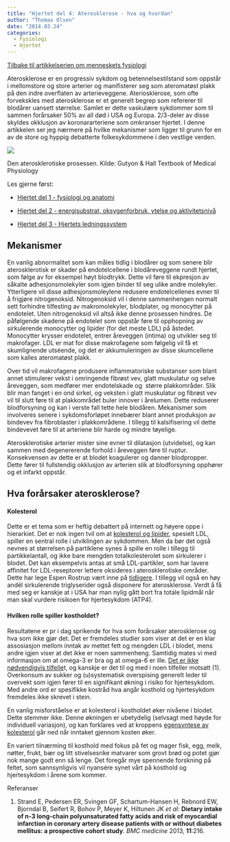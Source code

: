 ```yaml
---
title: "Hjertet del 4: Aterosklerose - hva og hvordan"
author: "Thomas Olsen"
date: "2014.03.24"
categories: 
  - Fysiologi
  - Hjertet
---
```


[Tilbake til artikkelserien om menneskets fysiologi](../../fysiologi.html)

Aterosklerose er en progressiv sykdom og betennelsestilstand som oppstår i mellomstore og store arterier og manifisterer seg som ateromatøst plakk på den indre overflaten av arterieveggene. Ateriosklerose, som ofte forvekskles med aterosklerose er et generelt begrep som refererer til blodårer uansett størrelse. Samlet er dette vaskulære sykdommer som til sammen forårsaker 50% av all død i USA og Europa. 2/3-deler av disse skyldes okklusjon av koronararteriene som omkranser hjertet. I denne artikkelen ser jeg nærmere på hvilke mekanismer som ligger til grunn for en av de store og hyppig debatterte folkesykdommene i den vestlige verden.

![](images/clipboard-1252676499.png)

Den aterosklerotiske prosessen. Kilde: Gutyon & Hall Textbook of Medical Physiology

Les gjerne først:

-   [Hjertet del 1 - fysiologi og anatomi](hjerte1.qmd "Hjertet Del 1 – Fysiologi og Anatomi")

-   [Hjertet del 2 - energisubstrat, oksygenforbruk, ytelse og aktivitetsnivå](hjerte2.qmd "Hjertet del 2 – energisubstrat, oksygenforbruk, ytelse og aktivitetsnivå")

-   [Hjertet del 3 - Hjertets ledningssystem](hjerte3.qmd "Hjertet del 3 – Hjertets ledningssystem")

## **Mekanismer**

En vanlig abnormalitet som kan måles tidlig i blodårer og som senere blir aterosklerotisk er skader på endotelcellene i blodåreveggene rundt hjertet, som følge av for eksempel høyt blodtrykk. Dette vil føre til ekpresjon av såkalte adhesjonsmolekyler som igjen binder til seg ulike andre molekyler. Ytterligere vil disse adhesjonsmoleylene redusere endotelcellenes evner til å frigjøre nitrogenoksid. Nitrogenoksid vil i denne sammenhengen normalt sett forhindre tilfesting av makromolekyler, blodplater, og monocytter på endotelet. Uten nitrogenoksid vil altså ikke denne prosessen hindres. De påfølgende skadene på endotelet som oppstår føre til opphopning av sirkulerende monocytter og lipider (for det meste LDL) på åstedet. Monocytter krysser endotelet, entrer åreveggen (intima) og utvikler seg til makrofager. LDL er mat for disse makrofagene som følgelig vil få et skumlignende utséende, og det er akkumuleringen av disse skumcellene som kalles ateromatøst plakk.

Over tid vil makrofagene produsere inflammatoriske substanser som blant annet stimulerer vekst i omringende fibrøst vev, glatt muskulatur og selve åreveggen, som medfører mer endotelskade og  større plakkområder. Slik blir man fanget i en ond sirkel, og veksten i glatt muskulatur og fibrøst vev vil til slutt føre til at plakkområdet buler innover i årelumen. Dette reduserer blodforsyning og kan i verste fall tette hele blodåren. Mekanismer som involveres senere i sykdomsforløpet innebærer blant annet produksjon av bindevev fra fibroblaster i plakkområdene. I tillegg til kalsifisering vil dette bindevevet føre til at arteriene blir harde og mindre tøyelige.

Aterosklerotiske arterier mister sine evner til dilatasjon (utvidelse), og kan sammen med degenererende forhold i åreveggen føre til ruptur. Konsekvensen av dette er at blodet koagulerer og danner blodpropper. Dette fører til fullstendig okklusjon av arterien slik at blodforsyning opphører og et infarkt oppstår.

## **Hva forårsaker aterosklerose?**

#### **Kolesterol**

Dette er et tema som er heftig debattert på internett og høyere oppe i hierarkiet. Det er nok ingen tvil om at [kolesterol og lipider](brokenlink/lipoproteinmetabolismen/ "Lipoproteinmetabolismen"), spesielt LDL, spiller en sentral rolle i utviklingen av sykdommen. Men da bør det også nevnes at størrelsen på partiklene synes å spille en rolle i tillegg til partikkelantall, og ikke bare mengden totalkolesterolet som sirkulerer i blodet. Det kan eksempelvis antas at små LDL-partikler, som har lavere affinitet for LDL-reseptorer lettere oksideres i aterosklerotiske områder. Dette har lege Espen Rostrup vært inne på [tidligere](brokenlink/minikurs-i-lipoproteiner/ "Minikurs i lipoproteiner"). I tillegg vil også en høy andél sirkulerende triglyserider også disponere for aterosklerose. Verdt å få med seg er kanskje at i USA har man nylig gått bort fra totale lipidmål når man skal vurdere risikoen for hjertesykdom (ATP4).

#### **Hvilken rolle spiller kostholdet?**

Resultatene er pr i dag sprikende for hva som forårsaker aterosklerose og hva som ikke gjør det. Det er fremdeles studier som viser at det er en klar assosiasjon mellom inntak av mettet fett og mengden LDL i blodet, mens andre igjen viser at det ikke er noen sammenheng. Samtidig mates vi med informasjon om at omega-3 er bra og at omega-6 er ille. [Det er ikke nødvendigvis tilfelle](brokenlink/fett-inflammasjon/ "Overvekt, fettsyrer og inflammasjon")t, og kanskje er det til og med i noen tilfeller motsatt (1). Overkonsum av sukker og (u)systematisk overspising generelt leder til overvekt som igjen fører til en signifikant økning i risiko for hjertesykdom. Med andre ord er spesifikke kostråd hva angår kosthold og hjertesykdom fremdeles ikke skrevet i stein.

En vanlig misforståelse er at kolesterol i kostholdet øker nivåene i blodet. Dette stemmer ikke. Denne økningen er ubetydelig (selvsagt med høyde for individuell variasjon), og kan forklares ved at kroppens [egensyntese av kolesterol](brokenlink/kolesterolmetabolismen/ "Kolesterolmetabolismen") går ned når inntaket gjennom kosten øker.

En variert tilnærming til kosthold med fokus på fet og mager fisk, egg, melk, nøtter, frukt, bær og litt stivelsesrike matvarer som grovt brød og potet gjør nok mange godt enn så lenge. Det foregår mye spennende forskning på feltet, som sannsynligvis vil nyansére synet vårt på kosthold og hjertesykdom i årene som kommer.

Referanser

1.  Strand E, Pedersen ER, Svingen GF, Schartum-Hansen H, Rebnord EW, Bjorndal B, Seifert R, Bohov P, Meyer K, Hiltunen JK *et al*: **Dietary intake of n-3 long-chain polyunsaturated fatty acids and risk of myocardial infarction in coronary artery disease patients with or without diabetes mellitus: a prospective cohort study**. *BMC medicine* 2013, **11**:216.

